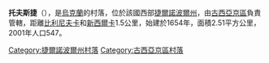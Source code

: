 {{coord|49|16|25|N|26|5|30|E|scale:30000|display=title}}

'''托夫斯捷'''（{{lang-uk|Товсте}}），是[[烏克蘭|烏克蘭]]的村落，位於該國西部[[捷爾諾波爾州|捷爾諾波爾州]]，由[[古西亞京區|古西亞京區]]負責管轄，距離[[比利尼夫卡|比利尼夫卡]]和[[新西爾卡_(古西亞京區)|新西爾卡]]1.5公里，始建於1654年，面積2.51平方公里，2001年人口547。

{{DEFAULTSORT:Товсте}}
[[Category:捷爾諾波爾州村落|Category:捷爾諾波爾州村落]]
[[Category:古西亞京區村落|Category:古西亞京區村落]]


{{Ternopil-geo-stub}}